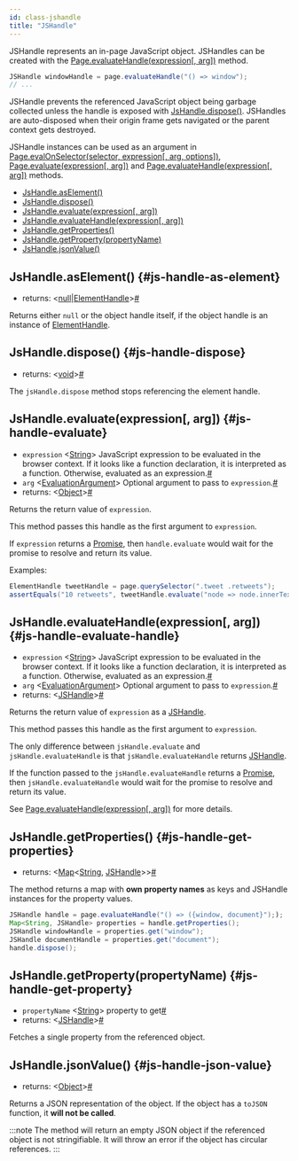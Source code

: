 ```yaml
---
id: class-jshandle
title: "JSHandle"
---
```


JSHandle represents an in-page JavaScript object. JSHandles can be created with the [Page.evaluateHandle(expression[, arg])](./api/class-page.mdx#page-evaluate-handle) method.

```java
JSHandle windowHandle = page.evaluateHandle("() => window");
// ...
```

JSHandle prevents the referenced JavaScript object being garbage collected unless the handle is exposed with [JsHandle.dispose()](./api/class-jshandle.mdx#js-handle-dispose). JSHandles are auto-disposed when their origin frame gets navigated or the parent context gets destroyed.

JSHandle instances can be used as an argument in [Page.evalOnSelector(selector, expression[, arg, options])](./api/class-page.mdx#page-eval-on-selector), [Page.evaluate(expression[, arg])](./api/class-page.mdx#page-evaluate) and [Page.evaluateHandle(expression[, arg])](./api/class-page.mdx#page-evaluate-handle) methods.


- [JsHandle.asElement()](./api/class-jshandle.mdx#js-handle-as-element)
- [JsHandle.dispose()](./api/class-jshandle.mdx#js-handle-dispose)
- [JsHandle.evaluate(expression[, arg])](./api/class-jshandle.mdx#js-handle-evaluate)
- [JsHandle.evaluateHandle(expression[, arg])](./api/class-jshandle.mdx#js-handle-evaluate-handle)
- [JsHandle.getProperties()](./api/class-jshandle.mdx#js-handle-get-properties)
- [JsHandle.getProperty(propertyName)](./api/class-jshandle.mdx#js-handle-get-property)
- [JsHandle.jsonValue()](./api/class-jshandle.mdx#js-handle-json-value)

## JsHandle.asElement() {#js-handle-as-element}
- returns:<a aria-hidden="true" tabindex="-1" class="list-anchor-link" id="js-handle-as-element-return"/> &#60;[null]|[ElementHandle]&#62;<a href="#js-handle-as-element-return" class="list-anchor">#</a>

Returns either `null` or the object handle itself, if the object handle is an instance of [ElementHandle].

## JsHandle.dispose() {#js-handle-dispose}
- returns:<a aria-hidden="true" tabindex="-1" class="list-anchor-link" id="js-handle-dispose-return"/> &#60;[void]&#62;<a href="#js-handle-dispose-return" class="list-anchor">#</a>

The `jsHandle.dispose` method stops referencing the element handle.

## JsHandle.evaluate(expression[, arg]) {#js-handle-evaluate}
- `expression`<a aria-hidden="true" tabindex="-1" class="list-anchor-link" id="js-handle-evaluate-option-expression"/> &#60;[String]&#62; JavaScript expression to be evaluated in the browser context. If it looks like a function declaration, it is interpreted as a function. Otherwise, evaluated as an expression.<a href="#js-handle-evaluate-option-expression" class="list-anchor">#</a>
- `arg`<a aria-hidden="true" tabindex="-1" class="list-anchor-link" id="js-handle-evaluate-option-arg"/> &#60;[EvaluationArgument]&#62; Optional argument to pass to `expression`.<a href="#js-handle-evaluate-option-arg" class="list-anchor">#</a>
- returns:<a aria-hidden="true" tabindex="-1" class="list-anchor-link" id="js-handle-evaluate-return"/> &#60;[Object]&#62;<a href="#js-handle-evaluate-return" class="list-anchor">#</a>

Returns the return value of `expression`.

This method passes this handle as the first argument to `expression`.

If `expression` returns a [Promise], then `handle.evaluate` would wait for the promise to resolve and return its value.

Examples:

```java
ElementHandle tweetHandle = page.querySelector(".tweet .retweets");
assertEquals("10 retweets", tweetHandle.evaluate("node => node.innerText"));
```

## JsHandle.evaluateHandle(expression[, arg]) {#js-handle-evaluate-handle}
- `expression`<a aria-hidden="true" tabindex="-1" class="list-anchor-link" id="js-handle-evaluate-handle-option-expression"/> &#60;[String]&#62; JavaScript expression to be evaluated in the browser context. If it looks like a function declaration, it is interpreted as a function. Otherwise, evaluated as an expression.<a href="#js-handle-evaluate-handle-option-expression" class="list-anchor">#</a>
- `arg`<a aria-hidden="true" tabindex="-1" class="list-anchor-link" id="js-handle-evaluate-handle-option-arg"/> &#60;[EvaluationArgument]&#62; Optional argument to pass to `expression`.<a href="#js-handle-evaluate-handle-option-arg" class="list-anchor">#</a>
- returns:<a aria-hidden="true" tabindex="-1" class="list-anchor-link" id="js-handle-evaluate-handle-return"/> &#60;[JSHandle]&#62;<a href="#js-handle-evaluate-handle-return" class="list-anchor">#</a>

Returns the return value of `expression` as a [JSHandle].

This method passes this handle as the first argument to `expression`.

The only difference between `jsHandle.evaluate` and `jsHandle.evaluateHandle` is that `jsHandle.evaluateHandle` returns [JSHandle].

If the function passed to the `jsHandle.evaluateHandle` returns a [Promise], then `jsHandle.evaluateHandle` would wait for the promise to resolve and return its value.

See [Page.evaluateHandle(expression[, arg])](./api/class-page.mdx#page-evaluate-handle) for more details.

## JsHandle.getProperties() {#js-handle-get-properties}
- returns:<a aria-hidden="true" tabindex="-1" class="list-anchor-link" id="js-handle-get-properties-return"/> &#60;[Map]<[String], [JSHandle]>&#62;<a href="#js-handle-get-properties-return" class="list-anchor">#</a>

The method returns a map with **own property names** as keys and JSHandle instances for the property values.

```java
JSHandle handle = page.evaluateHandle("() => ({window, document}"););
Map<String, JSHandle> properties = handle.getProperties();
JSHandle windowHandle = properties.get("window");
JSHandle documentHandle = properties.get("document");
handle.dispose();
```

## JsHandle.getProperty(propertyName) {#js-handle-get-property}
- `propertyName`<a aria-hidden="true" tabindex="-1" class="list-anchor-link" id="js-handle-get-property-option-property-name"/> &#60;[String]&#62; property to get<a href="#js-handle-get-property-option-property-name" class="list-anchor">#</a>
- returns:<a aria-hidden="true" tabindex="-1" class="list-anchor-link" id="js-handle-get-property-return"/> &#60;[JSHandle]&#62;<a href="#js-handle-get-property-return" class="list-anchor">#</a>

Fetches a single property from the referenced object.

## JsHandle.jsonValue() {#js-handle-json-value}
- returns:<a aria-hidden="true" tabindex="-1" class="list-anchor-link" id="js-handle-json-value-return"/> &#60;[Object]&#62;<a href="#js-handle-json-value-return" class="list-anchor">#</a>

Returns a JSON representation of the object. If the object has a `toJSON` function, it **will not be called**.

:::note
The method will return an empty JSON object if the referenced object is not stringifiable. It will throw an error if the object has circular references.
:::


[Browser]: ./api/class-browser.mdx "Browser"
[BrowserContext]: ./api/class-browsercontext.mdx "BrowserContext"
[BrowserType]: ./api/class-browsertype.mdx "BrowserType"
[ConsoleMessage]: ./api/class-consolemessage.mdx "ConsoleMessage"
[Dialog]: ./api/class-dialog.mdx "Dialog"
[Download]: ./api/class-download.mdx "Download"
[ElementHandle]: ./api/class-elementhandle.mdx "ElementHandle"
[FileChooser]: ./api/class-filechooser.mdx "FileChooser"
[Frame]: ./api/class-frame.mdx "Frame"
[FrameLocator]: ./api/class-framelocator.mdx "FrameLocator"
[JSHandle]: ./api/class-jshandle.mdx "JSHandle"
[Keyboard]: ./api/class-keyboard.mdx "Keyboard"
[Locator]: ./api/class-locator.mdx "Locator"
[LocatorAssertions]: ./api/class-locatorassertions.mdx "LocatorAssertions"
[Mouse]: ./api/class-mouse.mdx "Mouse"
[Page]: ./api/class-page.mdx "Page"
[PageAssertions]: ./api/class-pageassertions.mdx "PageAssertions"
[Playwright]: ./api/class-playwright.mdx "Playwright"
[PlaywrightAssertions]: ./api/class-playwrightassertions.mdx "PlaywrightAssertions"
[PlaywrightException]: ./api/class-playwrightexception.mdx "PlaywrightException"
[Request]: ./api/class-request.mdx "Request"
[Response]: ./api/class-response.mdx "Response"
[Route]: ./api/class-route.mdx "Route"
[Selectors]: ./api/class-selectors.mdx "Selectors"
[TimeoutError]: ./api/class-timeouterror.mdx "TimeoutError"
[Touchscreen]: ./api/class-touchscreen.mdx "Touchscreen"
[Tracing]: ./api/class-tracing.mdx "Tracing"
[Video]: ./api/class-video.mdx "Video"
[WebSocket]: ./api/class-websocket.mdx "WebSocket"
[WebSocketFrame]: ./api/class-websocketframe.mdx "WebSocketFrame"
[Worker]: ./api/class-worker.mdx "Worker"
[Element]: https://developer.mozilla.org/en-US/docs/Web/API/element "Element"
[EvaluationArgument]: ./core-concepts.mdx#evaluation-argument "EvaluationArgument"
[Promise]: https://developer.mozilla.org/en-US/docs/Web/JavaScript/Reference/Global_Objects/Promise "Promise"
[iterator]: https://developer.mozilla.org/en-US/docs/Web/JavaScript/Reference/Iteration_protocols "Iterator"
[origin]: https://developer.mozilla.org/en-US/docs/Glossary/Origin "Origin"
[selector]: https://developer.mozilla.org/en-US/docs/Web/CSS/CSS_Selectors "selector"
[Serializable]: https://developer.mozilla.org/en-US/docs/Web/JavaScript/Reference/Global_Objects/JSON/stringify#Description "Serializable"
[UIEvent.detail]: https://developer.mozilla.org/en-US/docs/Web/API/UIEvent/detail "UIEvent.detail"
[UnixTime]: https://en.wikipedia.org/wiki/Unix_time "Unix Time"
[xpath]: https://developer.mozilla.org/en-US/docs/Web/XPath "xpath"

[boolean]: https://docs.oracle.com/javase/tutorial/java/nutsandbolts/datatypes.html "boolean"
[byte&#91;&#93;]: https://docs.oracle.com/javase/tutorial/java/nutsandbolts/datatypes.html "byte[]"
[Consumer]: https://docs.oracle.com/javase/8/docs/api/java/util/function/Consumer.html "Consumer"
[double]: https://docs.oracle.com/javase/tutorial/java/nutsandbolts/datatypes.html "double"
[InputStream]: https://docs.oracle.com/javase/8/docs/api/java/io/InputStream.html "InputStream"
[int]: https://docs.oracle.com/javase/tutorial/java/nutsandbolts/datatypes.html "int"
[List]: https://docs.oracle.com/javase/8/docs/api/java/util/List.html "List"
[Map]: https://docs.oracle.com/javase/8/docs/api/java/util/Map.html "Map"
[null]: https://docs.oracle.com/javase/specs/jls/se8/html/jls-3.html#jls-3.10.7 "null"
[Object]: https://docs.oracle.com/javase/8/docs/api/java/lang/Object.html "Object"
[Path]: https://docs.oracle.com/javase/8/docs/api/java/nio/file/Path.html "Path"
[Pattern]: https://docs.oracle.com/javase/8/docs/api/java/util/regex/Pattern.html "Pattern"
[Predicate]: https://docs.oracle.com/javase/8/docs/api/java/util/function/Predicate.html "Predicate"
[void]: https://docs.oracle.com/javase/tutorial/java/javaOO/methods.html "void"
[Runnable]: https://docs.oracle.com/javase/8/docs/api/java/lang/Runnable.html "Runnable"
[RuntimeException]: https://docs.oracle.com/javase/8/docs/api/java/lang/RuntimeException.html "RuntimeException"
[String]: https://docs.oracle.com/javase/8/docs/api/java/lang/String.html "String"

[all available image tags]: https://mcr.microsoft.com/v2/playwright/java/tags/list "all available image tags"
[Docker Hub]: https://hub.docker.com/_/microsoft-playwright-java "Docker Hub"
[Dockerfile.focal]: https://github.com/microsoft/playwright-java/blob/master/Dockerfile.focal "Dockerfile.focal"
